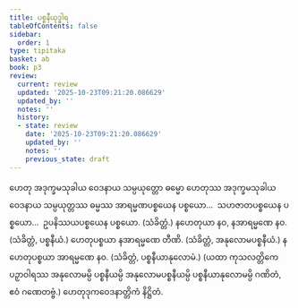 ```yaml
---
title: ပစ္စနီယုဒ္ဓါရ
tableOfContents: false
sidebar:
  order: 1
type: tipitaka
basket: ab
book: p3
review:
  current: review
  updated: '2025-10-23T09:21:20.086629'
  updated_by: ''
  notes: ''
  history:
  - state: review
    date: '2025-10-23T09:21:20.086629'
    updated_by: ''
    notes: ''
    previous_state: draft
---
```



<ReviewStatus review={frontmatter.review} showDetails={true} />

<HypothesisAnnotation frontmatter={frontmatter} />

<DynamicBreadcrumb />

<Division number="106" book="p3" e="ch" v="39" p="217">

<Paragraph number="180" book="p3">
ဟေတု အဒုက္ခမသုခါယ ဝေဒနာယ သမ္ပယုတ္တော ဓမ္မော ဟေတုဿ အဒုက္ခမသုခါယ ဝေဒနာယ သမ္ပယုတ္တဿ ဓမ္မဿ အာရမ္မဏပစ္စယေန ပစ္စယော…  သဟဇာတပစ္စယေန ပစ္စယော…  ဥပနိဿယပစ္စယေန ပစ္စယော. (သံခိတ္တံ.)
</Paragraph>

</Division>
<Division number="107" book="p3" e="ch" v="39" p="217">

<Paragraph number="181" book="p3">
နဟေတုယာ နဝ, နအာရမ္မဏေ နဝ. (သံခိတ္တံ, ပစ္စနီယံ.)
</Paragraph>

<Paragraph number="182" book="p3">
ဟေတုပစ္စယာ နအာရမ္မဏေ တီဏိ. (သံခိတ္တံ, အနုလောမပစ္စနီယံ.)
</Paragraph>

<Paragraph number="183" book="p3">
နဟေတုပစ္စယာ အာရမ္မဏေ နဝ. (သံခိတ္တံ, ပစ္စနီယာနုလောမံ.)
</Paragraph>

<Paragraph number="184" book="p3">
(ယထာ ကုသလတ္တိကေ ပဉှာဝါရဿ အနုလောမမ္ပိ ပစ္စနီယမ္ပိ အနုလောမပစ္စနီယမ္ပိ ပစ္စနီယာနုလောမမ္ပိ ဂဏိတံ, ဧဝံ ဂဏေတဗ္ဗံ.)

</Paragraph>
</Division>

<Paragraph number="185" type="center" book="p3">
ဟေတုဒုကဝေဒနာတ္တိကံ နိဋ္ဌိတံ.
</Paragraph>